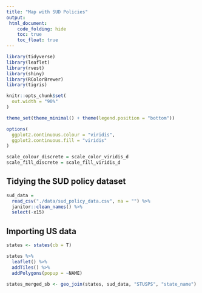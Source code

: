 ```yaml
---
title: "Map with SUD Policies"
output: 
 html_document:
    code_folding: hide
    toc: true
    toc_float: true
---
```


```r
library(tidyverse)
library(leaflet)
library(rvest)
library(shiny)
library(RColorBrewer)
library(tigris)

knitr::opts_chunk$set(
  out.width = "90%"
)

theme_set(theme_minimal() + theme(legend.position = "bottom"))

options(
  ggplot2.continuous.colour = "viridis",
  ggplot2.continuous.fill = "viridis"
)

scale_colour_discrete = scale_color_viridis_d
scale_fill_discrete = scale_fill_viridis_d
```

## Tidying the SUD policy dataset

```r
sud_data =
  read_csv("./data/sud_policy_data.csv", na = "") %>% 
  janitor::clean_names() %>% 
  select(-x15)
```

## Importing US data

```r
states <- states(cb = T)

states %>% 
  leaflet() %>% 
  addTiles() %>% 
  addPolygons(popup = ~NAME)
```

```r
states_merged_sb <- geo_join(states, sud_data, "STUSPS", "state_name")
```

